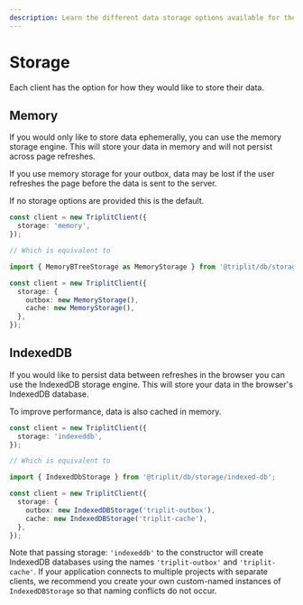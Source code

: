 ```yaml
---
description: Learn the different data storage options available for the Triplit client.
---
```


# Storage

Each client has the option for how they would like to store their data.

## Memory

If you would only like to store data ephemerally, you can use the memory storage engine. This will store your data in memory and will not persist across page refreshes.

If you use memory storage for your outbox, data may be lost if the user refreshes the page before the data is sent to the server.

If no storage options are provided this is the default.

```typescript
const client = new TriplitClient({
  storage: 'memory',
});

// Which is equivalent to

import { MemoryBTreeStorage as MemoryStorage } from '@triplit/db/storage/memory-btree';

const client = new TriplitClient({
  storage: {
    outbox: new MemoryStorage(),
    cache: new MemoryStorage(),
  },
});
```

## IndexedDB

If you would like to persist data between refreshes in the browser you can use the IndexedDB storage engine. This will store your data in the browser's IndexedDB database.

To improve performance, data is also cached in memory.

```typescript
const client = new TriplitClient({
  storage: 'indexeddb',
});

// Which is equivalent to

import { IndexedDbStorage } from '@triplit/db/storage/indexed-db';

const client = new TriplitClient({
  storage: {
    outbox: new IndexedDBStorage('triplit-outbox'),
    cache: new IndexedDBStorage('triplit-cache'),
  },
});
```

Note that passing storage: `'indexeddb'` to the constructor will create IndexedDB databases using the names `'triplit-outbox'` and `'triplit-cache'`. If your application connects to multiple projects with separate clients, we recommend you create your own custom-named instances of `IndexedDBStorage` so that naming conflicts do not occur.
